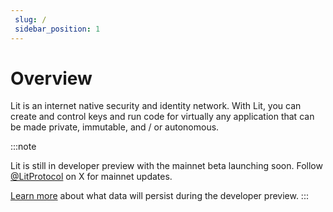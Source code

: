 ```yaml
--- 
 slug: /
 sidebar_position: 1
---
```



# Overview

Lit is an internet native security and identity network.  With Lit, you can create and control keys and run code for virtually any application that can be made private, immutable, and / or autonomous.  

:::note

Lit is still in developer preview with the mainnet beta launching soon. Follow [@LitProtocol](https://twitter.com/litprotocol) on X for mainnet updates.

[Learn more](/v3/network/networks/testnet) about what data will persist during the developer preview.
:::

<QuickStartSection title="Quick Start"></QuickStartSection>
<CoreConceptsSection title="Core Concepts"></CoreConceptsSection>
<LearnCodeSection title="Documentation"></LearnCodeSection>
<EcosystemSection title="Explore the Lit Ecosystem"></EcosystemSection>
